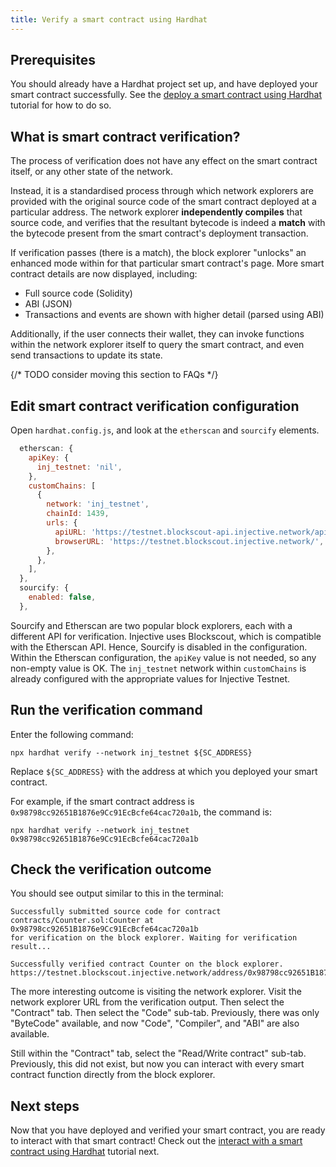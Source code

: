```yaml
---
title: Verify a smart contract using Hardhat
---
```


## Prerequisites

You should already have a Hardhat project set up, and have deployed your smart contract successfully.
See the [deploy a smart contract using Hardhat](./deploy-hardhat/) tutorial for how to do so.

## What is smart contract verification?

The process of verification does not have any effect on the smart contract itself, or any other state of the network.

Instead, it is a standardised process through which network explorers are provided with the original source code of the smart contract deployed at a particular address. The network explorer **independently compiles** that source code, and verifies that the resultant bytecode is indeed a **match** with the bytecode present from the smart contract's deployment transaction.

If verification passes (there is a match), the block explorer "unlocks" an enhanced mode within for that particular smart contract's page.
More smart contract details are now displayed, including:
* Full source code (Solidity)
* ABI (JSON)
* Transactions and events are shown with higher detail (parsed using ABI)

Additionally, if the user connects their wallet, they can invoke functions within the network explorer itself to query the smart contract, and even send transactions to update its state.

{/* TODO consider moving this section to FAQs */}

## Edit smart contract verification configuration

Open `hardhat.config.js`, and look at the `etherscan` and `sourcify` elements.

```js
  etherscan: {
    apiKey: {
      inj_testnet: 'nil',
    },
    customChains: [
      {
        network: 'inj_testnet',
        chainId: 1439,
        urls: {
          apiURL: 'https://testnet.blockscout-api.injective.network/api',
          browserURL: 'https://testnet.blockscout.injective.network/',
        },
      },
    ],
  },
  sourcify: {
    enabled: false,
  },
```

Sourcify and Etherscan are two popular block explorers, each with a different API for verification.
Injective uses Blockscout, which is compatible with the Etherscan API.
Hence, Sourcify is disabled in the configuration.
Within the Etherscan configuration, the `apiKey` value is not needed, so any non-empty value is OK.
The `inj_testnet` network within `customChains` is already configured with the appropriate values for Injective Testnet.

## Run the verification command

Enter the following command:

```shell
npx hardhat verify --network inj_testnet ${SC_ADDRESS}
```

Replace `${SC_ADDRESS}` with the address at which you deployed your smart contract.

For example, if the smart contract address is `0x98798cc92651B1876e9Cc91EcBcfe64cac720a1b`, the command is:

```shell
npx hardhat verify --network inj_testnet 0x98798cc92651B1876e9Cc91EcBcfe64cac720a1b
```

## Check the verification outcome

You should see output similar to this in the terminal:

```text
Successfully submitted source code for contract
contracts/Counter.sol:Counter at 0x98798cc92651B1876e9Cc91EcBcfe64cac720a1b
for verification on the block explorer. Waiting for verification result...

Successfully verified contract Counter on the block explorer.
https://testnet.blockscout.injective.network/address/0x98798cc92651B1876e9Cc91EcBcfe64cac720a1b#code
```

The more interesting outcome is visiting the network explorer.
Visit the network explorer URL from the verification output.
Then select the "Contract" tab.
Then select the "Code" sub-tab.
Previously, there was only "ByteCode" available, and now "Code", "Compiler", and "ABI" are also available.

Still within the "Contract" tab,
select the "Read/Write contract" sub-tab.
Previously, this did not exist,
but now you can interact with every smart contract function directly from the block explorer.

## Next steps

Now that you have deployed and verified your smart contract, you are ready to interact with that smart contract!
Check out the [interact with a smart contract using Hardhat](./interact-hardhat/) tutorial next.

